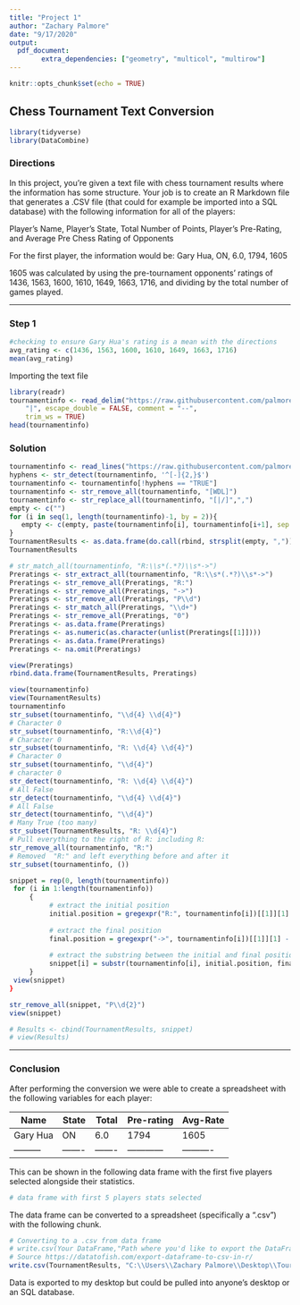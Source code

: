```yaml
---
title: "Project 1"
author: "Zachary Palmore"
date: "9/17/2020"
output: 
  pdf_document:
        extra_dependencies: ["geometry", "multicol", "multirow"]
---
```


```r
knitr::opts_chunk$set(echo = TRUE)
```

## Chess Tournament Text Conversion

```r
library(tidyverse)
library(DataCombine)
```



### Directions

In this project, you’re given a text file with chess tournament results where the information has some structure. Your job is to create an R Markdown file that generates a .CSV file (that could for example be imported into a SQL database) with the following information for all of the players:

Player’s Name, Player’s State, Total Number of Points, Player’s Pre-Rating, and Average Pre Chess Rating of Opponents

For the first player, the information would be:
Gary Hua, ON, 6.0, 1794, 1605

1605 was calculated by using the pre-tournament opponents’ ratings of 1436, 1563, 1600, 1610, 1649, 1663, 1716, and dividing by the total number of games played.

___

\clearpage


### Step 1


```r
#checking to ensure Gary Hua's rating is a mean with the directions
avg_rating <- c(1436, 1563, 1600, 1610, 1649, 1663, 1716)
mean(avg_rating)
```


Importing the text file 

```r
library(readr)
tournamentinfo <- read_delim("https://raw.githubusercontent.com/palmorezm/msdsdata607/master/tournamentinfo.txt", 
    "|", escape_double = FALSE, comment = "--", 
    trim_ws = TRUE)
head(tournamentinfo)
```


### Solution


```r
tournamentinfo <- read_lines("https://raw.githubusercontent.com/palmorezm/msdsdata607/master/tournamentinfo.txt")
hyphens <- str_detect(tournamentinfo, '^[-]{2,}$') 
tournamentinfo <- tournamentinfo[!hyphens == "TRUE"]
tournamentinfo <- str_remove_all(tournamentinfo, "[WDL]") 
tournamentinfo <- str_replace_all(tournamentinfo, "[|/]",",") 
empty <- c("") 
for (i in seq(1, length(tournamentinfo)-1, by = 2)){
   empty <- c(empty, paste(tournamentinfo[i], tournamentinfo[i+1], sep = "", collapse = NULL))
}
TournamentResults <- as.data.frame(do.call(rbind, strsplit(empty, ",")), stringsAsFactors = FALSE)
TournamentResults
```

```r
# str_match_all(tournamentinfo, "R:\\s*(.*?)\\s*->")
Preratings <- str_extract_all(tournamentinfo, "R:\\s*(.*?)\\s*->")
Preratings <- str_remove_all(Preratings, "R:")
Preratings <- str_remove_all(Preratings, "->")
Preratings <- str_remove_all(Preratings, "P\\d")
Preratings <- str_match_all(Preratings, "\\d+")
Preratings <- str_remove_all(Preratings, "0")
Preratings <- as.data.frame(Preratings)
Preratings <- as.numeric(as.character(unlist(Preratings[[1]])))
Preratings <- as.data.frame(Preratings)
Preratings <- na.omit(Preratings)
```


```r

view(Preratings)
rbind.data.frame(TournamentResults, Preratings)
```




```r
view(tournamentinfo)
view(TournamentResults)
tournamentinfo
str_subset(tournamentinfo, "\\d{4} \\d{4}")
# Character 0
str_subset(tournamentinfo, "R:\\d{4}")
# Character 0
str_subset(tournamentinfo, "R: \\d{4} \\d{4}")
# Character 0 
str_subset(tournamentinfo, "\\d{4}")
# character 0
str_detect(tournamentinfo, "R: \\d{4} \\d{4}")
# All False
str_detect(tournamentinfo, "\\d{4} \\d{4}")
# All False
str_detect(tournamentinfo, "\\d{4}")
# Many True (too many)
str_subset(TournamentResults, "R: \\d{4}")
# Pull everything to the right of R: including R:
str_remove_all(tournamentinfo, "R:")
# Removed  "R:" and left everything before and after it
str_subset(tournamentinfo, ())
```





```r
snippet = rep(0, length(tournamentinfo))
 for (i in 1:length(tournamentinfo))
     {
          # extract the initial position
          initial.position = gregexpr("R:", tournamentinfo[i])[[1]][1] + 1
  
          # extract the final position
          final.position = gregexpr("->", tournamentinfo[i])[[1]][1] - 1
 
          # extract the substring between the initial and final positions, inclusively
          snippet[i] = substr(tournamentinfo[i], initial.position, final.position)
     }
 view(snippet)
}
```

```r
str_remove_all(snippet, "P\\d{2}")
view(snippet)

# Results <- cbind(TournamentResults, snippet) 
# view(Results)
```





___
\clearpage

### Conclusion

After performing the conversion we were able to create a spreadsheet with the following variables for each player:

Name     | State | Total | Pre-rating | Avg-Rate
---------|-------|-------|------------|----------
Gary Hua | ON    | 6.0   | 1794       | 1605
---------|-------|-------|------------|----------

This can be shown in the following data frame with the first five players selected alongside their statistics. 

```r
# data frame with first 5 players stats selected
```


The data frame can be converted to a spreadsheet (specifically a ".csv") with the following chunk. 

```r
# Converting to a .csv from data frame
# write.csv(Your DataFrame,"Path where you'd like to export the DataFrame\\File Name.csv", row.names = FALSE)
# Source https://datatofish.com/export-dataframe-to-csv-in-r/
write.csv(TournamentResults, "C:\\Users\\Zachary Palmore\\Desktop\\TournamentResults.csv", row.names = FALSE) 
```

Data is exported to my desktop but could be pulled into anyone's desktop or an SQL database. 


